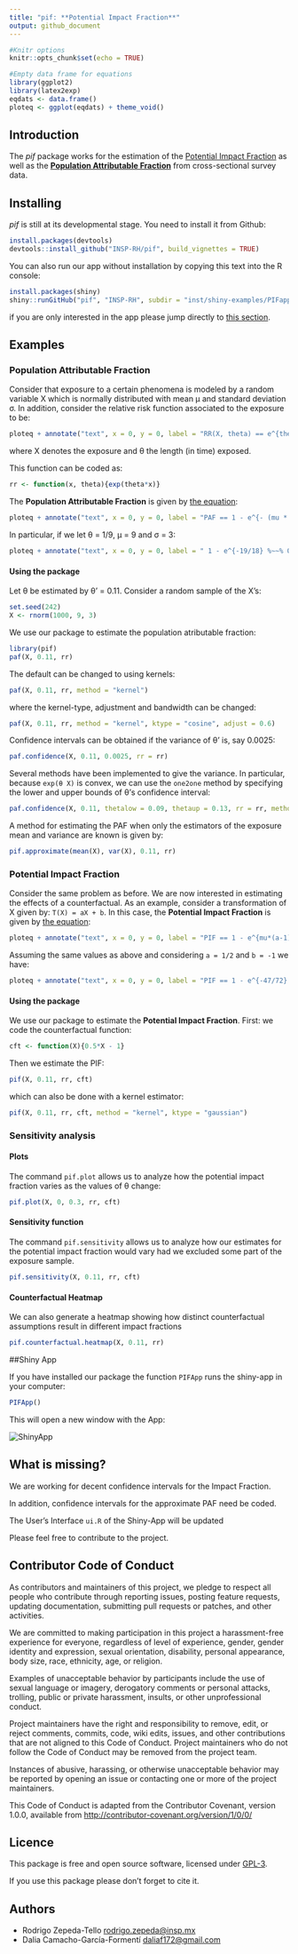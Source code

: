 ```yaml
---
title: "pif: **Potential Impact Fraction**"
output: github_document
---
```


```r
#Knitr options
knitr::opts_chunk$set(echo = TRUE)

#Empty data frame for equations
library(ggplot2)
library(latex2exp)
eqdats <- data.frame()
ploteq <- ggplot(eqdats) + theme_void()
```

## Introduction

The *pif* package works for the estimation of the [Potential Impact Fraction](http://www.who.int/publications/cra/chapters/volume2/2129-2140.pdf) as well as the [**Population Attributable Fraction**](http://www.who.int/healthinfo/global_burden_disease/metrics_paf/en/)  from cross-sectional survey data. 

## Installing

*pif* is still at its developmental stage. You need to install it from Github:

```r
install.packages(devtools)
devtools::install_github("INSP-RH/pif", build_vignettes = TRUE)
```

You can also run our app without installation by copying this text into the R console:

```r
install.packages(shiny)
shiny::runGitHub("pif", "INSP-RH", subdir = "inst/shiny-examples/PIFapp")
```

if you are only interested in the app please jump directly to [this section](#shiny-app).

## Examples

### **Population Attributable Fraction**

Consider that exposure to a certain phenomena is modeled by a random variable X which is normally distributed with mean μ and standard deviation σ. In addition, consider the relative risk function associated to the exposure to be:

```r
ploteq + annotate("text", x = 0, y = 0, label = "RR(X, theta) == e^{theta * X}", parse = T, size = 10) 
```
where X denotes the exposure and θ the length (in time) exposed.

This function can be coded as:

```r
rr <- function(x, theta){exp(theta*x)}
```

The **Population Attributable Fraction** is given by [the equation](https://github.com/INSP-RH/pif/blob/master/Theoretical/Worked_formulas.pdf): 

```r
ploteq + annotate("text", x = 0, y = 0, label = "PAF == 1 - e^{- (mu * theta + sigma^2* theta^2 / 2) }", parse = T, size = 10) 
```


In particular, if we let θ = 1/9, μ = 9 and σ = 3:

```r
ploteq + annotate("text", x = 0, y = 0, label = " 1 - e^{-19/18} %~~% 0.652001", parse = T, size = 10)
```


#### Using the package
Let θ be estimated by  θ' = 0.11. Consider a random sample of the X's:

```r
set.seed(242)
X <- rnorm(1000, 9, 3)
```

We use our package to estimate the population atributable fraction:
```r
library(pif)
paf(X, 0.11, rr)
```

The default can be changed to using kernels:

```r
paf(X, 0.11, rr, method = "kernel")
```

where the kernel-type, adjustment and bandwidth can be changed:

```r
paf(X, 0.11, rr, method = "kernel", ktype = "cosine", adjust = 0.6)
```

Confidence intervals can be obtained if the variance of θ' is, say 0.0025:

```r
paf.confidence(X, 0.11, 0.0025, rr = rr)
```

Several methods have been implemented to give the variance. In particular, because ``exp(θ X)`` is convex, we can use the `one2one` method by specifying the lower and upper bounds of θ's confidence interval:

```r
paf.confidence(X, 0.11, thetalow = 0.09, thetaup = 0.13, rr = rr, method = "one2one")
```

A method for estimating the PAF when only the estimators of the exposure mean and variance are known is given by:

```r
pif.approximate(mean(X), var(X), 0.11, rr)
```

### **Potential Impact Fraction**

Consider the same problem as before. We are now interested in estimating the effects of a counterfactual. As an example, consider a transformation of X given by: ``T(X) = aX + b``. In this case, the **Potential Impact Fraction** is given by [the equation](https://github.com/INSP-RH/pif/blob/master/Theoretical/Worked_formulas.pdf): 

```r
ploteq + annotate("text", x = 0, y = 0, label = "PIF == 1 - e^{mu*(a-1) + b + sigma^2*theta^2 * (a^2 -1)/2}", parse = T, size = 10)
```

Assuming the same values as above and considering ``a = 1/2`` and ``b = -1`` we have:

```r
ploteq + annotate("text", x = 0, y = 0, label = "PIF == 1 - e^{-47/72} %~~% 0.4794023", parse = T, size = 10)
```

#### Using the package
We use our package to estimate the **Potential Impact Fraction**. First: we code the counterfactual function:
```r
cft <- function(X){0.5*X - 1}
```

Then we estimate the PIF:

```r
pif(X, 0.11, rr, cft)
```

which can also be done with a kernel estimator:

```r
pif(X, 0.11, rr, cft, method = "kernel", ktype = "gaussian")
```

### Sensitivity analysis

#### Plots
The command ``pif.plot`` allows us to analyze how the potential impact fraction varies as the values of θ change:

```r
pif.plot(X, 0, 0.3, rr, cft)
```

#### Sensitivity function
The command ``pif.sensitivity`` allows us to analyze how our estimates for the potential impact fraction would vary had we excluded some part of the exposure sample. 

```r
pif.sensitivity(X, 0.11, rr, cft)
```

#### Counterfactual Heatmap

We can also generate a heatmap showing how distinct counterfactual assumptions result in different impact fractions

```r
pif.counterfactual.heatmap(X, 0.11, rr)
```

##Shiny App

If you have installed our package the function `PIFApp` runs the shiny-app in your computer:

```r
PIFApp()
```

This will open a new window with the App:

<img alt = "ShinyApp" src = "README_files/shinyapp.png">

## What is missing?

We are working for decent confidence intervals for the Impact Fraction.

In addition, confidence intervals for the approximate PAF need be coded.

The User's Interface `ui.R` of the Shiny-App will be updated

Please feel free to contribute to the project.


## Contributor Code of Conduct

As contributors and maintainers of this project, we pledge to respect all people who contribute through reporting issues, posting feature requests, updating documentation, submitting pull requests or patches, and other activities.

We are committed to making participation in this project a harassment-free experience for everyone, regardless of level of experience, gender, gender identity and expression, sexual orientation, disability, personal appearance, body size, race, ethnicity, age, or religion.

Examples of unacceptable behavior by participants include the use of sexual language or imagery, derogatory comments or personal attacks, trolling, public or private harassment, insults, or other unprofessional conduct.

Project maintainers have the right and responsibility to remove, edit, or reject comments, commits, code, wiki edits, issues, and other contributions that are not aligned to this Code of Conduct. Project maintainers who do not follow the Code of Conduct may be removed from the project team.

Instances of abusive, harassing, or otherwise unacceptable behavior may be reported by opening an issue or contacting one or more of the project maintainers.

This Code of Conduct is adapted from the Contributor Covenant, version 1.0.0, available from [http://contributor-covenant.org/version/1/0/0/](http://contributor-covenant.org/version/1/0/0/)

## Licence

This package is free and open source software, licensed under [GPL-3](https://www.gnu.org/licenses/gpl-3.0.html). 

If you use this package please don't forget to cite it.

## Authors

* Rodrigo Zepeda-Tello [rodrigo.zepeda@insp.mx](mailto:rodrigo.zepeda@insp.mx)
* Dalia Camacho-García-Formentí [daliaf172@gmail.com](mailto:daliaf172@gmail.com)



